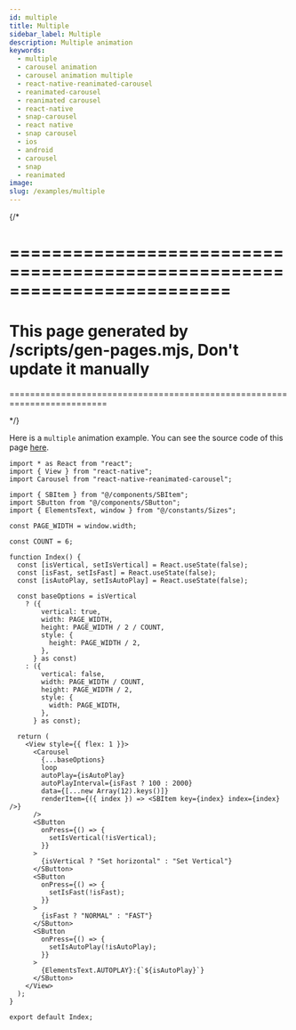 ```yaml
---
id: multiple
title: Multiple
sidebar_label: Multiple
description: Multiple animation
keywords:
  - multiple
  - carousel animation
  - carousel animation multiple
  - react-native-reanimated-carousel
  - reanimated-carousel
  - reanimated carousel
  - react-native
  - snap-carousel
  - react native
  - snap carousel
  - ios
  - android
  - carousel
  - snap
  - reanimated
image:
slug: /examples/multiple
---
```


{/* 

=========================================================================
=========================================================================
This page generated by /scripts/gen-pages.mjs, Don't update it manually 
=========================================================================
=========================================================================

*/}

Here is a `multiple` animation example. You can see the source code of this page [here](https://github.com/dohooo/react-native-reanimated-carousel/blob/main/example/app/src/pages/multiple/index.tsx).


<Page page='multiple' />

```tsx copy
import * as React from "react";
import { View } from "react-native";
import Carousel from "react-native-reanimated-carousel";

import { SBItem } from "@/components/SBItem";
import SButton from "@/components/SButton";
import { ElementsText, window } from "@/constants/Sizes";

const PAGE_WIDTH = window.width;

const COUNT = 6;

function Index() {
  const [isVertical, setIsVertical] = React.useState(false);
  const [isFast, setIsFast] = React.useState(false);
  const [isAutoPlay, setIsAutoPlay] = React.useState(false);

  const baseOptions = isVertical
    ? ({
        vertical: true,
        width: PAGE_WIDTH,
        height: PAGE_WIDTH / 2 / COUNT,
        style: {
          height: PAGE_WIDTH / 2,
        },
      } as const)
    : ({
        vertical: false,
        width: PAGE_WIDTH / COUNT,
        height: PAGE_WIDTH / 2,
        style: {
          width: PAGE_WIDTH,
        },
      } as const);

  return (
    <View style={{ flex: 1 }}>
      <Carousel
        {...baseOptions}
        loop
        autoPlay={isAutoPlay}
        autoPlayInterval={isFast ? 100 : 2000}
        data={[...new Array(12).keys()]}
        renderItem={({ index }) => <SBItem key={index} index={index} />}
      />
      <SButton
        onPress={() => {
          setIsVertical(!isVertical);
        }}
      >
        {isVertical ? "Set horizontal" : "Set Vertical"}
      </SButton>
      <SButton
        onPress={() => {
          setIsFast(!isFast);
        }}
      >
        {isFast ? "NORMAL" : "FAST"}
      </SButton>
      <SButton
        onPress={() => {
          setIsAutoPlay(!isAutoPlay);
        }}
      >
        {ElementsText.AUTOPLAY}:{`${isAutoPlay}`}
      </SButton>
    </View>
  );
}

export default Index;

```